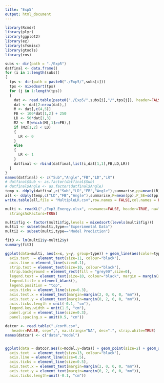 ```yaml
---
title: "Exp5"
output: html_document
---
```

```r
library(Rcmdr)
library(plyr)
library(ggplot2)
library(ez)
library(sfsmisc)
library(gtools)
library(rms)
```

```r
subs <- dir(path = "./Exp5")
datfinal <- data.frame()
for (i in 1:length(subs))
{
  tps <- dir(path = paste0("./Exp5/",subs[i]))
  tps <- mixedsort(tps)
  for (j in 1:length(tps))
  {
    dat <- read.table(paste0("./Exp5/",subs[i],"/",tps[j]), header=FALSE, sep="_", na.strings="NA", dec=".", strip.white=TRUE)
    dat <- dat[2:nrow(dat),]
    M <- dat[,c(4,5)]
    FB <- 100*dat[1,2] + 250
    LD <- 50*dat[1,3]
    M2 <- M[which(M[,1]>=FB),]
    if (M2[1,2] < LD)
    {
      LR <- 0
    }
    else
    {
      LR <- 1
    }
    datfinal <- rbind(datfinal,list(i,dat[1,1],FB,LD,LR))
  }
}
names(datfinal) <- c("Sub","Angle","FB","LD","LR")
# datfinal$Sub <- as.factor(datfinal$Sub)
# datfinal$Angle <- as.factor(datfinal$Angle)
temp <- ddply(datfinal,c("Sub","LD","FB","Angle"),summarise,pp=mean(LR))
all <- ddply(temp,c("LD","FB","Angle"),summarise,P=mean(pp),P_SE=sd(pp)/sqrt(length(subs)))
write.table(all,file = "MultipleLR.csv",row.names = FALSE,col.names = FALSE,sep = ",")
```

```r
multi <- readXL("./Exp3_Energy.xlsx", rownames=FALSE, header=TRUE, na="", sheet="Sheet1", 
  stringsAsFactors=TRUE)

multi$fig <- factor(multi$fig,levels = mixedsort(levels(multi$fig)))
multi1 <- subset(multi,type=="Experimental Data")
multi2 <- subset(multi,type=="Model Prediction")

fit3 <- lm(multi1$y~multi2$y)
summary(fit3)

ggplot(data=multi, aes(x=x, y=y, group=type)) + geom_line(aes(color=type,linetype=type),size=0.5) + geom_ribbon(aes(ymin=y-se*1.96,ymax=y+se*1.96),alpha=0.3) + ylab("Absolute Y (cm)") + xlab("X (cm)") + facet_wrap(~ fig, ncol=4) +  scale_y_continuous(breaks=seq(0, 100, 50),expand=c(0,0)) + scale_x_continuous(breaks=seq(0, 500, 100),expand=c(0,0)) + coord_cartesian(ylim=c(0,100),xlim=c(0, 500)) + theme_classic() + theme(axis.title = element_text(size=10, colour="black"),
  axis.text  = element_text(size=11, colour="black"),
  axis.line = element_line(size=0.1),
  strip.text = element_text(size=10, colour="black"),
  strip.background = element_rect(fill = "grey90",size=0),
  legend.text = element_text(size=10, colour="black", margin = margin(r = 20, unit = "pt")),
  legend.title = element_blank(),
  legend.position = "top",
  axis.ticks = element_line(size=0.3),
  axis.text.x = element_text(margin=margin(2, 0, 0, 0, "mm")),
  axis.text.y = element_text(margin=margin(0, 2, 0, 0, "mm")),
  axis.ticks.length = unit(-0.1, "cm"),
  legend.key.width = unit(1.5, "cm"),
  panel.grid = element_line(size=0.3),
  panel.spacing.x = unit(0.5, "cm"))
```

```r
datcor <- read.table("./corM.csv",
   header=FALSE, sep=",", na.strings="NA", dec=".", strip.white=TRUE)
names(datcor) <- c("data","model")


ggplot(data = datcor,aes(x=model,y=data)) + geom_point(size=2) + geom_smooth(colour="deepskyblue3",method = "glm", method.args = list(family = "binomial"), se = FALSE) + ylab("Probability of bypassing from right") + xlab("Model Prediction")+ coord_cartesian(ylim=c(0, 1),xlim = c(0.4, 2)) + scale_y_continuous(breaks=seq(0, 1, 0.2),expand=c(0,0)) + scale_x_continuous(breaks=seq(0.4, 2, 0.4),expand = c(0,0)) + xlab("WL / WR") + theme_classic() + theme(axis.title = element_text(size=15, colour="black"),
  axis.text  = element_text(size=13, colour="black"),
  axis.line = element_line(size=0.5),
  axis.ticks = element_line(size=0.5),
  axis.text.x = element_text(margin=margin(2, 0, 0, 0, "mm")),
  axis.text.y = element_text(margin=margin(0, 2, 0, 0, "mm")),
  axis.ticks.length=unit(-0.1, "cm"))
```
